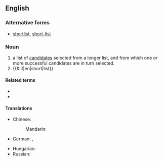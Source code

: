 {{also|shortlist|short-list}}
==English==

===Alternative forms===
* [[shortlist]], [[short-list]]

===Noun===
{{wikipedia}}
{{en-noun}}

# a list of [[candidate]]s selected from a longer list, and from which one or more successful candidates are in turn selected.
# {{&lit|en|short|list}}

====Related terms====
* {{l|en|shortlisted}}
* {{l|en|longlist}}

====Translations====
{{trans-top|a list of selected candidates from which a final choice is made}}
* Chinese:
*: Mandarin: {{t|cmn|短串列|tr=duǎn chuànliè|sc=Hani}}
* German: {{t|de|Shortlist|f}}, {{t|de|engere Auswahl|f}}
{{trans-mid}}
* Hungarian: {{t|hu|[[jelöltek]] [[rövid]]/[[szűkített]] [[listája]]}}
* Russian: {{t+|ru|шорт-ли́ст|m}}
{{trans-bottom}}